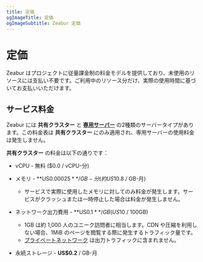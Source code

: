 ```yaml
---
title: 定価
ogImageTitle: 定価
ogImageSubtitle: Zeabur 定価
---
```


# 定価

Zeabur はプロジェクトに従量課金制の料金モデルを提供しており、未使用のリソースには支払い不要です。ご利用中のリソース分だけ、実際の使用時間に基づいてお支払いいただけます。

## サービス料金

Zeabur には **共有クラスター** と [**専用サーバー**](/dedicated-server) の2種類のサーバータイプがあります。この料金表は **共有クラスター** にのみ適用され、専用サーバーの使用料金は発生しません。

**共有クラスター** の料金は以下の通りです：

- vCPU - 無料 ($0.0 / vCPU-分)

- メモリ - **US$0.00025** / GB-分 (約 US$10.8 / GB-月)
  - サービスで実際に使用したメモリに対してのみ料金が発生します。サービスがクラッシュまたは一時停止した場合は料金が発生しません。

- ネットワーク出力費用 - **US$0.1** / GB (US$10 / 100GB)
  - 1GB は約 1,000 人のユニーク訪問者に相当します。CDN や圧縮を利用しない場合、1MiB のページを閲覧する際に発生するトラフィック量です。
  - [プライベートネットワーク](/networking/private) は出力トラフィックに含まれません。

- 永続ストレージ - **US$0.2** / GB-月
